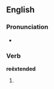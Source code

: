 ==English==

===Pronunciation===
* {{a|UK}} {{IPA|/ɹi.ɛksˈtɛndɪd/}}

===Verb===
'''reëxtended'''

# {{past of|[[reëxtend]]}}